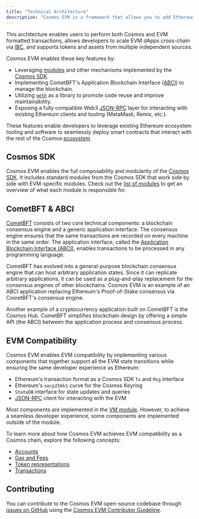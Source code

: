 ```yaml
---
title: "Technical Architecture"
description: "Cosmos EVM is a framework that allows you to add Ethereum Virtual Machine (EVM) compatibility to any Cosmos SDK-based chain. Built on the CometBFT consensus engine, it provides fast finality, high transaction throughput, and short block times (~2 seconds)."
---
```


This architecture enables users to perform both Cosmos and EVM formatted transactions, allows developers to scale EVM dApps cross-chain via [IBC](https://cosmos.network/ibc), and supports tokens and assets from multiple independent sources.

Cosmos EVM enables these key features by:

* Leveraging [modules](https://docs.cosmos.network/v0.47/build/building-modules/intro) and other mechanisms implemented by the [Cosmos SDK](https://docs.cosmos.network/).
* Implementing CometBFT's Application Blockchain Interface ([ABCI](https://docs.cometbft.com/v1.0/spec/abci/)) to manage the blockchain.
* Utilizing [`geth`](https://github.com/ethereum/go-ethereum) as a library to promote code reuse and improve maintainability.
* Exposing a fully compatible Web3 [JSON-RPC](/evm/v0.5.0/api-reference/ethereum-json-rpc/methods) layer for interacting with existing Ethereum clients and tooling (MetaMask, Remix, etc.).

These features enable developers to leverage existing Ethereum ecosystem tooling and software to seamlessly deploy smart contracts that interact with the rest of the Cosmos [ecosystem](https://cosmos.network/ecosystem).

## Cosmos SDK[​](#cosmos-sdk "Direct link to Cosmos SDK")

Cosmos EVM enables the full composability and modularity of the [Cosmos SDK](https://docs.cosmos.network/). It includes standard modules from the Cosmos SDK that work side by side with EVM-specific modules. Check out the [list of modules](/evm/v0.5.0/documentation/cosmos-sdk/modules) to get an overview of what each module is responsible for.

## CometBFT & ABCI[​](#cometbft--abci "Direct link to CometBFT & ABCI")

[CometBFT](https://github.com/cometbft/cometbft) consists of two core technical components: a blockchain consensus engine and a generic application interface. The consensus engine ensures that the same transactions are recorded on every machine in the same order. The application interface, called the [Application Blockchain Interface (ABCI)](https://docs.cometbft.com/v1.0/spec/abci/), enables transactions to be processed in any programming language.

CometBFT has evolved into a general-purpose blockchain consensus engine that can host arbitrary application states. Since it can replicate arbitrary applications, it can be used as a plug-and-play replacement for the consensus engines of other blockchains. Cosmos EVM is an example of an ABCI application replacing Ethereum's Proof-of-Stake consensus via CometBFT's consensus engine.

Another example of a cryptocurrency application built on CometBFT is the Cosmos Hub. CometBFT simplifies blockchain design by offering a simple API (the ABCI) between the application process and consensus process.

## EVM Compatibility[​](#evm-compatibility "Direct link to EVM Compatibility")

Cosmos EVM enables EVM compatibility by implementing various components that together support all the EVM state transitions while ensuring the same developer experience as Ethereum:

* Ethereum's transaction format as a Cosmos SDK `Tx` and `Msg` interface
* Ethereum's `secp256k1` curve for the Cosmos Keyring
* `StateDB` interface for state updates and queries
* [JSON-RPC](/evm/v0.5.0/api-reference/ethereum-json-rpc) client for interacting with the EVM

Most components are implemented in the [VM module](/evm/v0.5.0/documentation/cosmos-sdk/modules/vm). However, to achieve a seamless developer experience, some components are implemented outside of the module.

To learn more about how Cosmos EVM achieves EVM compatibility as a Cosmos chain, explore the following concepts:

* [Accounts](/evm/v0.5.0/documentation/concepts/accounts)
* [Gas and Fees](/evm/v0.5.0/documentation/concepts/gas-and-fees)
* [Token representations](/evm/v0.5.0/documentation/concepts/tokens)
* [Transactions](/evm/v0.5.0/documentation/concepts/transactions)

## Contributing[​](#contributing "Direct link to Contributing")

You can contribute to the Cosmos EVM open-source codebase through [issues on GitHub](https://github.com/cosmos/evm/issues) using the [Cosmos EVM Contributor Guideline](https://github.com/cosmos/evm/blob/main/CONTRIBUTING.md).


